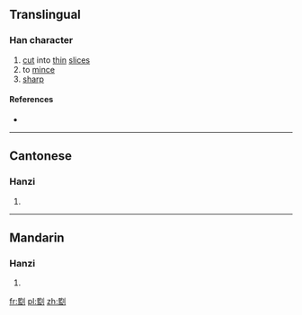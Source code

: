 ==Translingual==

===Han character===
{{Han char|rn=18|rad=刀|as=14|sn=16|four=|canj=尸廿中弓 (STLN)|ids=⿰[[監]][[刂]]}}

# [[cut]] into [[thin]] [[slice]]s
# to [[mince]]
# [[sharp]]

====References====
* {{Han ref|kx=0145.010|hdz=10360.140|uh=350B|ud=13579}}

----

==Cantonese==

===Hanzi===
{{yue-hanzi|jyut=[[ham3]], [[ham5]], [[lam6]]|y=ham3, ham5, lam6}}

# {{defn|lang=yue|sort=刀14}}

----

==Mandarin==

===Hanzi===
{{cmn-hanzi|pin=[[jiān]] ([[jian1]]), [[jiàn]] ([[jian4]]), [[lán]] ([[lan2]]), [[làn]] ([[lan4]])|wg=chien<sup>1</sup>, chien<sup>4</sup>, lan<sup>2</sup>, lan<sup>4</sup>}}

# {{defn|lang=cmn|sort=刀14}}

[[fr:㔋]]
[[pl:㔋]]
[[zh:㔋]]